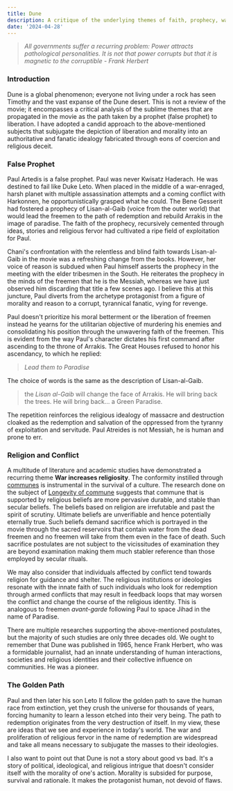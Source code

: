 ```yaml
---
title: Dune
description: A critique of the underlying themes of faith, prophecy, war and politics
date: '2024-04-28'
---
```


> _All governments suffer a recurring problem: Power attracts pathological personalities. It is not that power corrupts but that it is magnetic to the corruptible - Frank Herbert_<br/>

### Introduction
Dune is a global phenomenon; everyone not living under a rock has seen Timothy and the vast expanse of the Dune desert. This is not a review of the movie; it encompasses a critical analysis of the sublime themes that are propagated in the movie as the path taken by a prophet (false prophet) to liberation. I have adopted a candid approach to the above-mentioned subjects that subjugate the depiction of liberation and morality into an authoritative and fanatic idealogy fabricated through eons of coercion and religious deceit.

### False Prophet
Paul Artedis is a false prophet. Paul was never Kwisatz Haderach. He was destined to fail like Duke Leto. When placed in the middle of a war-enraged, harsh planet with multiple assassination attempts and a coming conflict with Harkonnen, he opportunistically grasped what he could. The Bene Gesserit had fostered a prophecy of Lisan-al-Gaib (voice from the outer world) that would lead the freemen to the path of redemption and rebuild Arrakis in the image of paradise. The faith of the prophecy, recursively cemented through ideas, stories and religious fervor had cultivated a ripe field of exploitation for Paul. 

Chani's confrontation with the relentless and blind faith towards Lisan-al-Gaib in the movie was a refreshing change from the books. However, her voice of reason is subdued when Paul himself asserts the prophecy in the meeting with the elder tribesmen in the South. He reiterates the prophecy in the minds of the freemen that he is the Messiah, whereas we have just observed him discarding that title a few scenes ago. I believe this at this juncture, Paul diverts from the archetype protagonist from a figure of morality and reason to a corrupt, tyrannical fanatic, vying for revenge. 

Paul doesn't prioritize his moral betterment or the liberation of freemen instead he yearns for the utilitarian objective of murdering his enemies and consolidating his position through the unwavering faith of the freemen. This is evident from the way Paul's character dictates his first command after ascending to the throne of Arrakis. The Great Houses refused to honor his ascendancy, to which he replied: 
> _Lead them to Paradise_

The choice of words is the same as the description of Lisan-al-Gaib.
> the <i>Lisan al-Gaib</i> will change the face of Arrakis.
> He will bring back the trees.
> He will bring back... a Green Paradise.

The repetition reinforces the religious idealogy of massacre and destruction cloaked as the redemption and salvation of the oppressed from the tyranny of exploitation and servitude. Paul Atreides is not Messiah, he is human and prone to err.

### Religion and Conflict
A multitude of literature and academic studies have demonstrated a recurring theme **War increases religiosity**. The conformity instilled through [communes](https://www.merriam-webster.com/dictionary/commune) is instrumental in the survival of a culture. The research done on the subject of [Longevity of commune](http://cognitionandculture.net/wp-content/uploads/Sosis_2003_CommuneLongevity.pdf) suggests that commune that is supported by religious beliefs are more pervasive durable, and stable than secular beliefs. The beliefs based on religion are irrefutable and past the spirit of scrutiny. Ultimate beliefs are unverifiable and hence potentially eternally true. Such beliefs demand sacrifice which is portrayed in the movie through the sacred reservoirs that contain water from the dead freemen and no freemen will take from them even in the face of death. Such sacrifice postulates are not subject to the vicissitudes of examination they are beyond examination making them much stabler reference than those employed by secular rituals.

We may also consider that individuals affected by conflict tend towards religion for guidance and shelter. The religious institutions or ideologies resonate with the innate faith of such individuals who look for redemption through armed conflicts that may result in feedback loops that may worsen the conflict and change the course of the religious identity. This is analogous to freemen *avant-garde* following Paul to space Jihad in the name of Paradise. 

There are multiple researches supporting the above-mentioned postulates, but the majority of such studies are only three decades old. We ought to remember that Dune was published in 1965, hence Frank Herbert, who was a formidable journalist, had an innate understanding of human interactions, societies and religious identities and their collective influence on communities. He was a pioneer.

### The Golden Path 
Paul and then later his son Leto II follow the golden path to save the human race from extinction, yet they crush the universe for thousands of years, forcing humanity to learn a lesson etched into their very being. The path to redemption originates from the very destruction of itself. In my view, these are ideas that we see and experience in today's world. The war and proliferation of religious fervor in the name of redemption are widespread and take all means necessary to subjugate the masses to their ideologies.

I also want to point out that Dune is not a story about good vs bad. It's a story of political, ideological, and religious intrigue that doesn't consider itself with the morality of one's action. Morality is subsided for purpose, survival and rationale. It makes the protagonist human, not devoid of flaws.
 